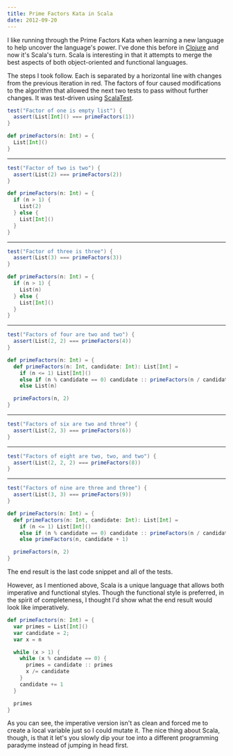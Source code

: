 ```yaml
---
title: Prime Factors Kata in Scala
date: 2012-09-20
---
```



I like running through the Prime Factors Kata when learning a new language to help uncover the language's power. I've done this before in [Clojure](./prime-factors-clojure) and now it's Scala's turn. Scala is interesting in that it attempts to merge the best aspects of both object-oriented and functional languages.

The steps I took follow. Each is separated by a horizontal line with changes from the previous iteration in red. The factors of four caused modifications to the algorithm that allowed the next two tests to pass without further changes. It was test-driven using [ScalaTest](https://www.scalatest.org/).

```scala
test("Factor of one is empty list") {
  assert(List[Int]() === primeFactors(1))
}
```

```scala
def primeFactors(n: Int) = {
  List[Int]()
}
```

---

```scala
test("Factor of two is two") {
  assert(List(2) === primeFactors(2))
}
```

```scala
def primeFactors(n: Int) = {
  if (n > 1) {
    List(2)
  } else {
    List[Int]()
  }
}
```

---

```scala
test("Factor of three is three") {
  assert(List(3) === primeFactors(3))
}
```

```scala
def primeFactors(n: Int) = {
  if (n > 1) {
    List(n)
  } else {
    List[Int]()
  }
}
```

---

```scala
test("Factors of four are two and two") {
  assert(List(2, 2) === primeFactors(4))
}
```

```scala
def primeFactors(n: Int) = {
  def primeFactors(n: Int, candidate: Int): List[Int] =
    if (n <= 1) List[Int]()
    else if (n % candidate == 0) candidate :: primeFactors(n / candidate, candidate)
    else List(n)

  primeFactors(n, 2)
}
```

---

```scala
test("Factors of six are two and three") {
  assert(List(2, 3) === primeFactors(6))
}
```

---

```scala
test("Factors of eight are two, two, and two") {
  assert(List(2, 2, 2) === primeFactors(8))
}
```

---

```scala
test("Factors of nine are three and three") {
  assert(List(3, 3) === primeFactors(9))
}
```

```scala
def primeFactors(n: Int) = {
  def primeFactors(n: Int, candidate: Int): List[Int] =
    if (n <= 1) List[Int]()
    else if (n % candidate == 0) candidate :: primeFactors(n / candidate, candidate)
    else primeFactors(n, candidate + 1)

  primeFactors(n, 2)
}
```

The end result is the last code snippet and all of the tests.

However, as I mentioned above, Scala is a unique language that allows both imperative and functional styles. Though the functional style is preferred, in the spirit of completeness, I thought I'd show what the end result would look like imperatively.

```scala
def primeFactors(n: Int) = {
  var primes = List[Int]()
  var candidate = 2;
  var x = n

  while (x > 1) {
    while (x % candidate == 0) {
      primes = candidate :: primes
      x /= candidate
    }
    candidate += 1
  }

  primes
}
```

As you can see, the imperative version isn't as clean and forced me to create a local variable just so I could mutate it. The nice thing about Scala, though, is that it let's you slowly dip your toe into a different programming paradyme instead of jumping in head first.
